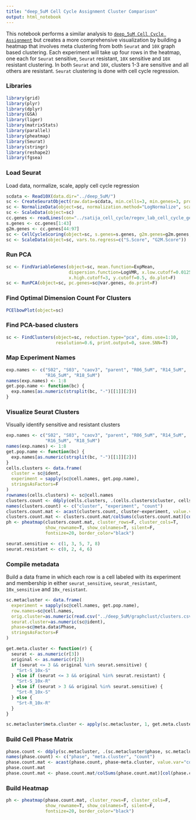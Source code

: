 ```yaml
---
title: "deep_5uM Cell Cycle Assignment Cluster Comparison"
output: html_notebook
---
```


This notebook performs a similar analysis to [`deep_5uM Cell Cycle Assignment`](https://github.com/alex-wenzel/cptres-r/blob/master/deep_5uM_cell_cycle_assignment.Rmd) but creates
a more comprehensive visualization by building a heatmap that involves meta clustering from both `Seurat` and `10X` graph
based clustering. Each experiment will take up four rows in the heatmap, one each for `Seurat` sensitive, `Seurat` resistant,
`10X` sensitive and `10X` resistant clustering. In both `Seurat` and `10X`, clusters 1-3 are sensitive and all others
are resistant. `Seurat` clustering is done with cell cycle regression.

### Libraries

```r
library(grid)
library(plyr)
library(dplyr)
library(GSA)
library(liger)
library(matrixStats)
library(parallel)
library(pheatmap)
library(Seurat)
library(stringr)
library(reshape2)
library(fgsea)
```

### Load Seurat

Load data, normalize, scale, apply cell cycle regression

```r
scdata <- Read10X(data.dir="../deep_5uM/")
sc <- CreateSeuratObject(raw.data=scdata, min.cells=3, min.genes=3, project="deep_5uM")
sc <- NormalizeData(object=sc, normalization.method="LogNormalize", scale.factor=10000)
sc <- ScaleData(object=sc)
cc.genes <- readLines(con="../satija_cell_cycle/regev_lab_cell_cycle_genes.txt")
s.genes <- cc.genes[1:43]
g2m.genes <- cc.genes[44:97]
sc <- CellCycleScoring(object=sc, s.genes=s.genes, g2m.genes=g2m.genes, set.ident=T)
sc <- ScaleData(object=sc, vars.to.regress=c("S.Score", "G2M.Score"))
```


### Run PCA

```r
sc <- FindVariableGenes(object=sc, mean.function=ExpMean, 
                        dispersion.function=LogVMR, x.low.cutoff=0.0125,
                        x.high.cutoff=3, y.cutoff=0.5, do.plot=F)
sc <- RunPCA(object=sc, pc.genes=sc@var.genes, do.print=F)
```

### Find Optimal Dimension Count For Clusters

```r
PCElbowPlot(object=sc)
```


### Find PCA-based clusters

```r
sc <- FindClusters(object=sc, reduction.type="pca", dims.use=1:10,
                   resolution=0.6, print.output=0, save.SNN=T)
```


### Map Experiment Names

```r
exp.names <- c("S02", "S03", "caov3", "parent", "R06_5uM", "R14_5uM",
               "R16_5uM", "R18_5uM")
names(exp.names) <- 1:8
get.pop.name <- function(bc) {
  exp.names[as.numeric(strsplit(bc, "-")[[1]][2])]
}
```

### Visualize Seurat Clusters

Visually identify sensitive and resistant clusters

```r
exp.names <- c("S02", "S03", "caov3", "parent", "R06_5uM", "R14_5uM",
               "R16_5uM", "R18_5uM")
names(exp.names) <- 1:8
get.pop.name <- function(bc) {
  exp.names[as.numeric(strsplit(bc, "-")[[1]][2])]
}
cells.clusters <- data.frame(
  cluster = sc@ident,
  experiment = sapply(sc@cell.names, get.pop.name),
  stringsAsFactors=F
)
rownames(cells.clusters) <- sc@cell.names
clusters.count <- ddply(cells.clusters, .(cells.clusters$cluster, cells.clusters$experiment), nrow)
names(clusters.count) <- c("cluster", "experiment", "count")
clusters.count.mat <- acast(clusters.count, cluster~experiment, value.var="count", fill=0)
clusters.count.mat <- clusters.count.mat/colSums(clusters.count.mat)[col(clusters.count.mat)]
ph <- pheatmap(clusters.count.mat, cluster_rows=F, cluster_cols=T, 
               show_rowname=T, show_colnames=T, silent=F,
               fontsize=20, border_color="black")
```

```r
seurat.sensitive <- c(1, 3, 5, 7, 8)
seurat.resistant <- c(0, 2, 4, 6)
```


### Compile metadata

Build a data frame in which each row is a cell labeled with its experiment and membership in either `seurat_sensitive`,
`seurat_resistant`, `10x_sensitive` and `10x_resistant`. 

```r
sc.metacluster <- data.frame(
  experiment = sapply(sc@cell.names, get.pop.name),
  row.names=sc@cell.names,
  orig.cluster=as.numeric(read.csv("../deep_5uM/graphclust/clusters.csv")$Cluster),
  seurat.cluster=as.numeric(sc@ident),
  phase=sc@meta.data$Phase,
  stringsAsFactors=F
)

get.meta.cluster <- function(r) {
  seurat <- as.numeric(r[3])
  original <- as.numeric(r[2])
  if (seurat <= 3 && original %in% seurat.sensitive) {
    "Srt-S_10x-S"
  } else if (seurat <= 3 && original %in% seurat.resistant) {
    "Srt-S_10x-R"
  } else if (seurat > 3 && original %in% seurat.sensitive) {
    "Srt-R_10x-S"
  } else {
    "Srt-R_10x-R"
  }
}

sc.metacluster$meta.cluster <- apply(sc.metacluster, 1, get.meta.cluster)
```

### Build Cell Phase Matrix

```r
phase.count <- ddply(sc.metacluster, .(sc.metacluster$phase, sc.metacluster$meta.cluster), nrow)
names(phase.count) <- c("phase", "meta.cluster", "count")
phase.count.mat <- acast(phase.count, phase~meta.cluster, value.var="count")
phase.count.mat
phase.count.mat <- phase.count.mat/colSums(phase.count.mat)[col(phase.count.mat)]
```

### Build Heatmap

```r
ph <- pheatmap(phase.count.mat, cluster_rows=F, cluster_cols=F, 
               show_rowname=T, show_colnames=T, silent=F,
               fontsize=20, border_color="black")
```

